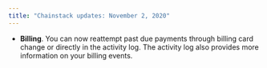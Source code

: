 ```yaml
---
title: "Chainstack updates: November 2, 2020"
---
```

- **Billing**. You can now reattempt past due payments through billing card change or directly in the activity log. The activity log also provides more information on your billing events.
